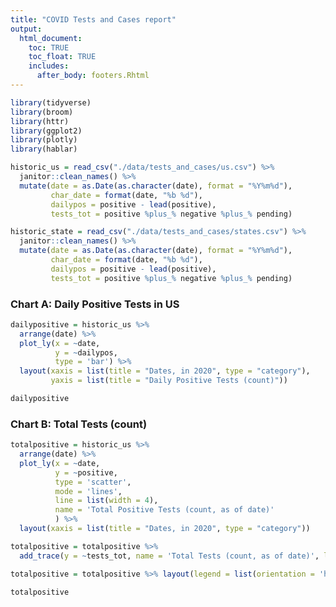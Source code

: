 ```yaml
---
title: "COVID Tests and Cases report"
output: 
  html_document:
    toc: TRUE
    toc_float: TRUE
    includes:
      after_body: footers.Rhtml
---
```


```r
library(tidyverse)
library(broom)
library(httr)
library(ggplot2)
library(plotly)
library(hablar)
```

```r
historic_us = read_csv("./data/tests_and_cases/us.csv") %>% 
  janitor::clean_names() %>% 
  mutate(date = as.Date(as.character(date), format = "%Y%m%d"),
         char_date = format(date, "%b %d"),
         dailypos = positive - lead(positive),
         tests_tot = positive %plus_% negative %plus_% pending)

historic_state = read_csv("./data/tests_and_cases/states.csv") %>% 
  janitor::clean_names() %>% 
  mutate(date = as.Date(as.character(date), format = "%Y%m%d"),
         char_date = format(date, "%b %d"),
         dailypos = positive - lead(positive),
         tests_tot = positive %plus_% negative %plus_% pending)
```


### Chart A: Daily Positive Tests in US

```r
dailypositive = historic_us %>%
  arrange(date) %>% 
  plot_ly(x = ~date,
          y = ~dailypos,
          type = 'bar') %>% 
  layout(xaxis = list(title = "Dates, in 2020", type = "category"),
         yaxis = list(title = "Daily Positive Tests (count)"))

dailypositive
```



### Chart B: Total Tests (count)

```r
totalpositive = historic_us %>%
  arrange(date) %>% 
  plot_ly(x = ~date,
          y = ~positive,
          type = 'scatter',
          mode = 'lines',
          line = list(width = 4),
          name = 'Total Positive Tests (count, as of date)'
          ) %>% 
  layout(xaxis = list(title = "Dates, in 2020", type = "category"))

totalpositive = totalpositive %>% 
  add_trace(y = ~tests_tot, name = 'Total Tests (count, as of date)', line = list(width = 4)) 

totalpositive = totalpositive %>% layout(legend = list(orientation = 'h'))

totalpositive
```